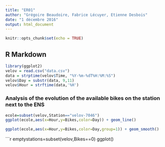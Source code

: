 ```yaml
---
title: "ER01"
author: "Grégoire Beaudoire, Fabrice Lécuyer, Etienne Desbois"
date: "1 décembre 2016"
output: html_document
---
```


```r
knitr::opts_chunk$set(echo = TRUE)
```

## R Markdown


```r
library(ggplot2)
velov = read.csv("data.csv")
data = strptime(velov$Time, "%Y-%m-%dT%H:%M:%S")
velov$Day = substr(data, 9,11)
velov$Hour = strftime(data,'%H')
```

### Analysis of the evolution of the available bikes on the station next to the ENS

```r
ecole=subset(velov,Station=="velov-7046")
ggplot(ecole,aes(x=Hour,y=Bikes,color=Day)) + geom_line()
```

```r
ggplot(ecole,aes(x=Hour,y=Bikes,color=Day,group=1)) + geom_smooth()
```

```r
emptystations=subset(velov,Bikes==0)
ggplot()